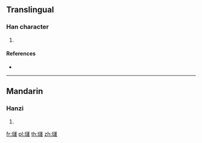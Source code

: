 ==Translingual==

===Han character===
{{Han char|rn=96|rad=玉|as=13|sn=17|four=17135|canj=MGYBJ}}

# {{defn|Han|sort=玉13}}

====References====
* {{Han ref|kx=0743.080|dkj=21278|dj=1152.080|hdz=21142.070|uh=74AD|ud=29869|bh=ED6B|bd=60779}}

----

==Mandarin==

===Hanzi===
{{cmn-hanzi|pin=[[gùn]] ([[gun4]])|wg=kun<sup>4</sup>}}

# {{defn|lang=cmn|sort=玉13}}

[[fr:璭]]
[[pl:璭]]
[[th:璭]]
[[zh:璭]]